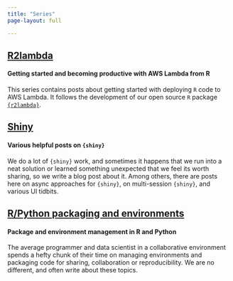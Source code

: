 ```yaml
---
title: "Series"
page-layout: full

---
```


## [R2lambda](r2lambda-series.html)

#### Getting started and becoming productive with AWS Lambda from R
This series contains posts about getting started with deploying `R` code to 
AWS Lambda. It follows the development of our open source `R` package 
[`{r2lambda}`](https://github.com/discindo/r2lambda).

## [Shiny](shiny-series.html)

#### Various helpful posts on `{shiny}`
We do a lot of `{shiny}` work, and sometimes it happens that we run into a neat 
solution or learned something unexpected that we feel its worth sharing, 
so we write a blog post about it. Among others, there are posts here on async 
approaches for `{shiny}`, on multi-session `{shiny}`, and various UI tidbits.

## [R/Python packaging and environments](pkg-env-series.html)

#### Package and environment management in R and Python
The average programmer and data scientist in a collaborative environment
spends a hefty chunk of their time on managing environments and packaging code
for sharing, collaboration or reproducibility. We are no different, and often
write about these topics. 